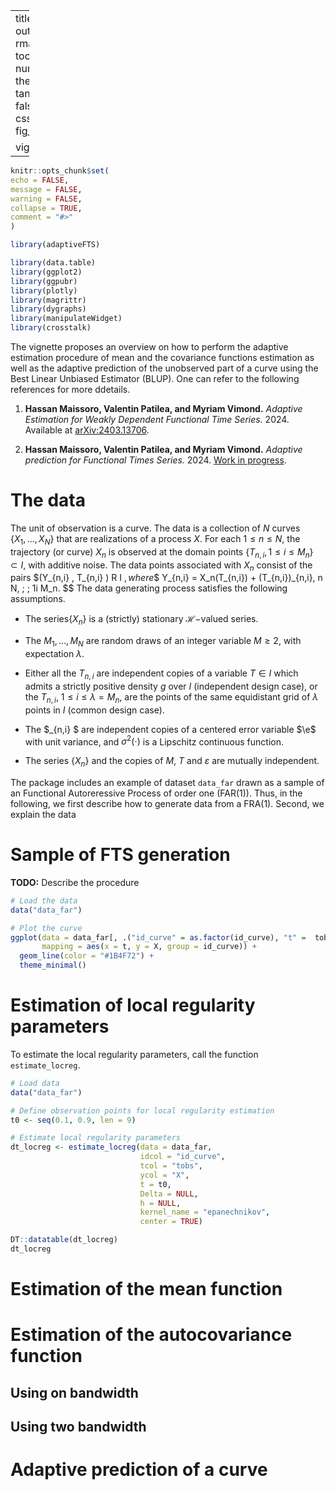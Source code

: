 ---
title: "adaptiveFTS"
output: 
  rmarkdown::html_vignette:
    toc : true
    toc_depth : 4
    number_sections: true
    theme: readable
    highlight: tango
    toc_float:
      collapsed: false
      smooth_scroll: false
    css: style.css
    fig_width: 8
    fig_height: 3

vignette: >
%\VignetteIndexEntry{adaptiveFTS}
  %\VignetteEngine{knitr::rmarkdown}
  %\VignetteEncoding{UTF-8}
  ---
  
  ```r
knitr::opts_chunk$set(
echo = FALSE,
message = FALSE,
warning = FALSE,
collapse = TRUE,
comment = "#>"
)
```

```r
library(adaptiveFTS)
```

```r
library(data.table)
library(ggplot2)
library(ggpubr)
library(plotly)
library(magrittr)
library(dygraphs)
library(manipulateWidget)
library(crosstalk)
```

The vignette proposes an overview on how to perform the adaptive estimation procedure of mean and the covariance functions estimation as well as the adaptive prediction of the unobserved part of a curve using the Best Linear Unbiased Estimator (BLUP). One can refer to the following references for more ddetails.

1. **Hassan Maissoro, Valentin Patilea, and Myriam Vimond.**  *Adaptive Estimation for Weakly Dependent Functional Time Series.* 2024. Available at [arXiv:2403.13706](https://arxiv.org/abs/2403.13706).

2. **Hassan Maissoro, Valentin Patilea, and Myriam Vimond.**  *Adaptive prediction for Functional Times Series.*  2024. [Work in progress](https://hassan.maissoro.com/assets/pdf/2024-adaptive-estimation-for-functional-time-series.pdf).


# The data

The unit of observation is a curve. The data is a collection of $N$ curves $\{X_1, \ldots, X_N\}$ that are realizations of a process $X$. For each $1\leq n \leq N$, the trajectory (or curve) $X_n$  is observed at the domain points $\{T_{n,i}, 1\leq i \leq  M_n\}\subset I$, with additive noise. The data points associated with $X_n$ consist of  the pairs  $(Y_{n,i} , T_{n,i} ) \in\mathbb R \times I $, where 
$$
Y_{n,i} = X_n(T_{n,i}) +  \sigma(T_{n,i})\varepsilon_{n,i}, \qquad 1\leq n \leq N,  \; \; 1\leq i \leq M_n.
$$
The data generating process satisfies the following assumptions.

- The series$\{X_n\}$ is a (strictly) stationary $\mathcal H-$valued series.

- The $M_1, \dotsc, M_N$ are random draws of an integer  variable $M\geq 2$, with expectation $\lambda$.  

- Either all the $T_{n,i}$  are independent copies of a  variable $T\in I$ which admits a strictly positive density $g$ over $I$ (independent design case), or the $T_{n,i}$, $1\leq i \leq \lambda=M_n$, are the points of the same equidistant grid of $\lambda$ points in $I$ (common design case).

- The $\varepsilon_{n,i} $  are independent copies of a centered error variable $\e$ with   unit variance, and  $\sigma^2(\cdot)$ is a Lipschitz continuous function. 

- The series $\{X_n\}$ and the copies of  $M$, $T$ and $\varepsilon$ are mutually independent.

The package includes an example of dataset `data_far` drawn as a sample of an Functional Autoreressive Process of order one (FAR(1)). Thus, in the following, we first describe how to generate data from a FRA(1). Second, we explain the data

# Sample of FTS generation

**TODO:** Describe the procedure

```r
# Load the data
data("data_far")

# Plot the curve
ggplot(data = data_far[, .("id_curve" = as.factor(id_curve), "t" =  tobs, X)],
       mapping = aes(x = t, y = X, group = id_curve)) +
  geom_line(color = "#1B4F72") +
  theme_minimal()


```



# Estimation of local regularity parameters

To estimate the local regularity parameters, call the function `estimate_locreg`.

```r
# Load data
data("data_far")

# Define observation points for local regularity estimation
t0 <- seq(0.1, 0.9, len = 9)

# Estimate local regularity parameters
dt_locreg <- estimate_locreg(data = data_far,
                             idcol = "id_curve",
                             tcol = "tobs",
                             ycol = "X",
                             t = t0,
                             Delta = NULL,
                             h = NULL,
                             kernel_name = "epanechnikov",
                             center = TRUE)

DT::datatable(dt_locreg)
dt_locreg
```


# Estimation of the mean function

# Estimation of the autocovariance function

## Using on bandwidth

## Using two bandwidth

# Adaptive prediction of a curve




